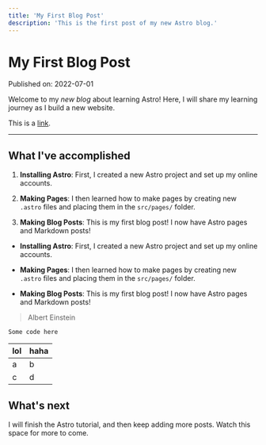 ```yaml
---
title: 'My First Blog Post'
description: 'This is the first post of my new Astro blog.'
---
```

# My First Blog Post

Published on: 2022-07-01

Welcome to my _new blog_ about learning Astro! Here, I will share my learning journey as I build a new website.

This is a [link](#).

---

## What I've accomplished

1. **Installing Astro**: First, I created a new Astro project and set up my online accounts.

2. **Making Pages**: I then learned how to make pages by creating new `.astro` files and placing them in the `src/pages/` folder.

3. **Making Blog Posts**: This is my first blog post! I now have Astro pages and Markdown posts!

- **Installing Astro**: First, I created a new Astro project and set up my online accounts.

- **Making Pages**: I then learned how to make pages by creating new `.astro` files and placing them in the `src/pages/` folder.

- **Making Blog Posts**: This is my first blog post! I now have Astro pages and Markdown posts!

>
> Albert Einstein
>

```some
Some code here
```

|lol|haha
|-|-|
|a|b|
|c|d|

## What's next

I will finish the Astro tutorial, and then keep adding more posts. Watch this space for more to come.
